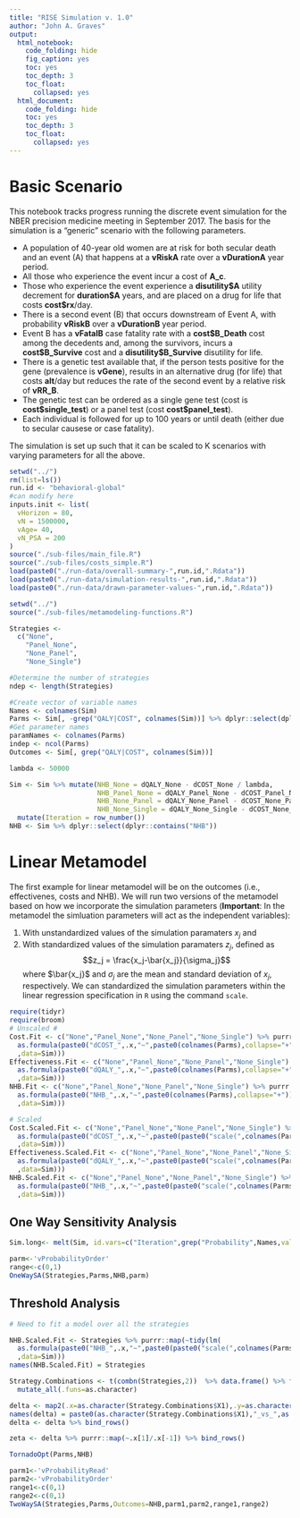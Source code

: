 ```yaml
---
title: "RISE Simulation v. 1.0"
author: "John A. Graves"
output:
  html_notebook:
    code_folding: hide
    fig_caption: yes
    toc: yes
    toc_depth: 3
    toc_float:
      collapsed: yes
  html_document:
    code_folding: hide
    toc: yes
    toc_depth: 3
    toc_float:
      collapsed: yes
---
```


# Basic Scenario

This notebook tracks progress running the discrete event simulation for the NBER precision medicine meeting in September 2017.  The basis for the simulation is a "generic" scenario with the following parameters.

  - A population of 40-year old women are at risk for both secular death and an event (A) that happens at a **vRiskA** rate over a **vDurationA** year period.
  - All those who experience the event incur a cost of **A_c**.
  - Those who experience the event experience a **disutility\$A** utility decrement for **duration\$A** years, and are placed on a drug for life that costs **cost\$rx**/day.
  - There is a second event (B) that occurs downstream of Event A, with probability **vRiskB** over a **vDurationB** year period.
  - Event B has a **vFatalB** case fatality rate with a **cost\$B_Death** cost among the decedents and, among the survivors, incurs a **cost\$B_Survive** cost and a **disutility\$B_Survive** disutility for life.
  - There is a genetic test available that, if the person tests positive for the gene (prevalence is **vGene**), results in an alternative drug (for life) that costs **alt**/day but reduces the rate of the second event by a relative risk of **vRR_B**. 
  - The genetic test can be ordered as a single gene test (cost is **cost\$single_test**) or a panel test (cost **cost\$panel_test**).
  - Each individual is followed for up to 100 years or until death (either due to secular causese or case fatality). 
  
The simulation is set up such that it can be scaled to K scenarios with varying parameters for all the above.


```r
setwd("../")
rm(list=ls())
run.id <- "behavioral-global"
#can modify here
inputs.init <- list(
  vHorizon = 80,
  vN = 1500000,
  vAge= 40,
  vN_PSA = 200
)
source("./sub-files/main_file.R")
source("./sub-files/costs_simple.R")
load(paste0("./run-data/overall-summary-",run.id,".Rdata"))
load(paste0("./run-data/simulation-results-",run.id,".Rdata"))
load(paste0("./run-data/drawn-parameter-values-",run.id,".Rdata"))
```


```r
setwd("../")
source("./sub-files/metamodeling-functions.R")

Strategies <-
  c("None",
    "Panel_None",
    "None_Panel",
    "None_Single")

#Determine the number of strategies
ndep <- length(Strategies)

#Create vector of variable names
Names <- colnames(Sim)
Parms <- Sim[, -grep("QALY|COST", colnames(Sim))] %>% dplyr::select(dplyr::contains("Probability"))
#Get parameter names
paramNames <- colnames(Parms)
indep <- ncol(Parms)
Outcomes <- Sim[, grep("QALY|COST", colnames(Sim))]

lambda <- 50000

Sim <- Sim %>% mutate(NHB_None = dQALY_None - dCOST_None / lambda,
                      NHB_Panel_None = dQALY_Panel_None - dCOST_Panel_None / lambda,
                      NHB_None_Panel = dQALY_None_Panel - dCOST_None_Panel / lambda,
                      NHB_None_Single = dQALY_None_Single - dCOST_None_Single / lambda) %>% 
  mutate(Iteration = row_number())
NHB <- Sim %>% dplyr::select(dplyr::contains("NHB"))


```

# Linear Metamodel

   The first example for linear metamodel will be on the outcomes (i.e., effectivenes, costs and NHB). We will run two versions of the metamodel based on how we incorporate the simulation parameters (**Important**: In the metamodel the simluation parameters will act as the independent variables): 
   
   1. With unstandardized values of the simulation paramaters $x_j$ and 
   2. With standardized values of the simulation paramaters $z_j$, defined as 
   $$z_j = \frac{x_j-\bar{x_j}}{\sigma_j}$$
   where $\bar{x_j}$ and $\sigma_j$ are the mean and standard deviation of $x_j$, respectively. We can standardized the simulation parameters within the linear regression specification in `R` using the command `scale`.
   
   
```r
require(tidyr)
require(broom)
# Unscaled #
Cost.Fit <- c("None","Panel_None","None_Panel","None_Single") %>% purrr::map(~broom::tidy(lm(
  as.formula(paste0("dCOST_",.x,"~",paste0(colnames(Parms),collapse="+")))
  ,data=Sim)))
Effectiveness.Fit <- c("None","Panel_None","None_Panel","None_Single") %>% purrr::map(~tidy(lm(
  as.formula(paste0("dQALY_",.x,"~",paste0(colnames(Parms),collapse="+")))
  ,data=Sim)))
NHB.Fit <- c("None","Panel_None","None_Panel","None_Single") %>% purrr::map(~tidy(lm(
  as.formula(paste0("NHB_",.x,"~",paste0(colnames(Parms),collapse="+")))
  ,data=Sim)))

# Scaled
Cost.Scaled.Fit <- c("None","Panel_None","None_Panel","None_Single") %>% purrr::map(~tidy(lm(
  as.formula(paste0("dCOST_",.x,"~",paste0(paste0("scale(",colnames(Parms),")"),collapse="+")))
  ,data=Sim)))
Effectiveness.Scaled.Fit <- c("None","Panel_None","None_Panel","None_Single") %>% purrr::map(~tidy(lm(
  as.formula(paste0("dQALY_",.x,"~",paste0(paste0("scale(",colnames(Parms),")"),collapse="+")))
  ,data=Sim)))
NHB.Scaled.Fit <- c("None","Panel_None","None_Panel","None_Single") %>% purrr::map(~tidy(lm(
  as.formula(paste0("NHB_",.x,"~",paste0(paste0("scale(",colnames(Parms),")"),collapse="+")))
  ,data=Sim)))


```

## One Way Sensitivity Analysis

```r
Sim.long<- melt(Sim, id.vars=c("Iteration",grep("Probability",Names,value=TRUE)),measure.vars=c("NHB_None","NHB_Panel_None","NHB_None_Panel","NHB_None_Single"))
```

```r
parm<-'vProbabilityOrder'
range<-c(0,1)
OneWaySA(Strategies,Parms,NHB,parm) 
```

## Threshold Analysis

```r
# Need to fit a model over all the strategies

NHB.Scaled.Fit <- Strategies %>% purrr::map(~tidy(lm(
  as.formula(paste0("NHB_",.x,"~",paste0(paste0("scale(",colnames(Parms),")"),collapse="+")))
  ,data=Sim)))
names(NHB.Scaled.Fit) = Strategies

Strategy.Combinations <- t(combn(Strategies,2))  %>% data.frame() %>% filter(as.character(X1)!=as.character(X2)) %>% 
  mutate_all(.funs=as.character)

delta <- map2(.x=as.character(Strategy.Combinations$X1),.y=as.character(Strategy.Combinations$X2),.f=~NHB.Scaled.Fit[[.x]]$estimate/NHB.Scaled.Fit[[.y]]$estimate) 
names(delta) = paste0(as.character(Strategy.Combinations$X1),"_vs_",as.character(Strategy.Combinations$X2))
delta <- delta %>% bind_rows()

zeta <- delta %>% purrr::map(~.x[1]/.x[-1]) %>% bind_rows()

TornadoOpt(Parms,NHB)
```


```r
parm1<-'vProbabilityRead'
parm2<-'vProbabilityOrder'
range1<-c(0,1)
range2<-c(0,1)
TwoWaySA(Strategies,Parms,Outcomes=NHB,parm1,parm2,range1,range2)
```

